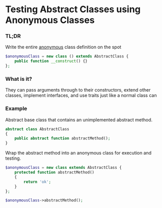 # Testing Abstract Classes using Anonymous Classes

### TL;DR

Write the entire [anonymous](https://www.php.net/manual/en/language.oop5.anonymous.php) class definition on the spot

```php filename="test.php" {1} copy
$anonymousClass = new class () extends AbstractClass {
    public function __construct() {}
};
```

### What is it?

They can pass arguments through to their constructors, extend other classes, implement interfaces, and use traits just like a normal class can

### Example

Abstract base class that contains an unimplemented abstract method.

```php filename="abstractClass.php" {3} copy
abstract class AbstractClass
{
    public abstract function abstractMethod();
}
```

Wrap the abstract method into an anonymous class for execution and testing.

```php filename="test.php" {1} copy
$anonymousClass = new class extends AbstractClass {
    protected function abstractMethod()
    {
        return 'ok';
    }
};

$anonymousClass->abstractMethod();
```